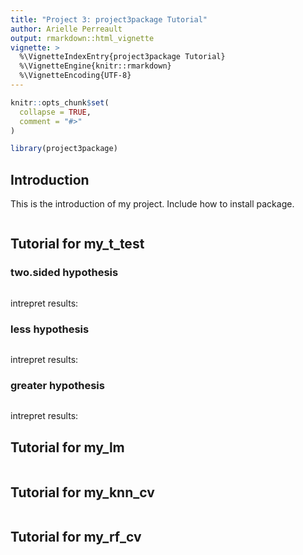 ```yaml
---
title: "Project 3: project3package Tutorial"
author: Arielle Perreault
output: rmarkdown::html_vignette
vignette: >
  %\VignetteIndexEntry{project3package Tutorial}
  %\VignetteEngine{knitr::rmarkdown}
  %\VignetteEncoding{UTF-8}
---
```


```r
knitr::opts_chunk$set(
  collapse = TRUE,
  comment = "#>"
)
```

```r
library(project3package)
```

## Introduction

This is the introduction of my project. Include how to install package.

```r

```


## Tutorial for my_t_test

### two.sided hypothesis
```r


```
intrepret results:


### less hypothesis
```r


```
intrepret results:

### greater hypothesis
```r


```
intrepret results:

## Tutorial for my_lm

```r

```

## Tutorial for my_knn_cv

```r

```

## Tutorial for my_rf_cv

```r

```


